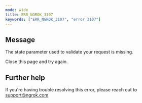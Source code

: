 ```yaml
---
mode: wide
title: ERR_NGROK_3107
keywords: ["ERR_NGROK_3107", "error 3107"]
---
```


## Message

The state parameter used to validate your request is missing.

Close this page and try again.

## Further help

If you're having trouble resolving this error, please reach out to [support@ngrok.com](mailto:support@ngrok.com?subject=Help%20with%20ERR_NGROK_3107)
